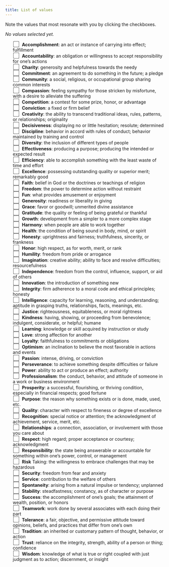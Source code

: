 ```yaml
---
title: List of values
---
```




<style>
/* make checkboxes larger */
input[type="checkbox"] {
    
    transform: scale(1.5); /* alternate method */
    margin-right: 8px;
}
</style>





<p>Note the values that most resonate with you by clicking the checkboxes.</p>


<div class="alert alert-success" role="alert">

<p id="selectedValues"><em>No values selected yet.</em></p>

</div>

<ul style="list-style-type:none;">
<li><label>
    <input type="checkbox">
    **Accomplishment**: an act or instance of carrying into effect; fulfillment
    </label>
</li>

<li><label>
    <input type="checkbox">
    **Accountability**: an obligation or willingness to accept responsibility for one’s  actions
    </label>
</li>

<li><label>
    <input type="checkbox">
    **Charity**: generosity and helpfulness towards the needy
    </label>
</li>

<li><label>
    <input type="checkbox">
    **Commitment**: an agreement to do something in the future; a pledge
    </label>
</li>

<li><label>
    <input type="checkbox">
    **Community**: a social, religious, or occupational group sharing common interests
    </label>
</li>

<li><label>
    <input type="checkbox">
    **Compassion**: feeling sympathy for those stricken by misfortune, with a desire to alleviate the suffering
    </label>
</li>

<li><label>
    <input type="checkbox">
    **Competition**: a contest for some prize, honor, or advantage
    </label>
</li>

<li><label>
    <input type="checkbox">
    **Conviction**: a fixed or firm belief
    </label>
</li>

<li><label>
    <input type="checkbox">
    **Creativity**: the ability to transcend traditional ideas, rules, patterns, or relationships; originality
    </label>
</li>

<li><label>
    <input type="checkbox">
    **Decisiveness**: displaying no or little hesitation; resolute; determined
    </label>
</li>

<li><label>
    <input type="checkbox">
    **Discipline**: behavior in accord with rules of conduct; behavior maintained by training and control
    </label>
</li>

<li><label>
    <input type="checkbox">
    **Diversity**: the inclusion of different types of people
    </label>
</li>

<li><label>
    <input type="checkbox">
    **Effectiveness**: producing a purpose; producing the intended or expected result
    </label>
</li>

<li><label>
    <input type="checkbox">
    **Efficiency**: able to accomplish something with the least waste of time and effort
    </label>
</li>

<li><label>
    <input type="checkbox">
    **Excellence**: possessing outstanding quality or superior merit; remarkably good
    </label>
</li>

<li><label>
    <input type="checkbox">
    **Faith**: belief in God or the doctrines or teachings of religion
    </label>
</li>

<li><label>
    <input type="checkbox">
    **Freedom**: the power to determine action without restraint
    </label>
</li>

<li><label>
    <input type="checkbox">
    **Fun**: what provides amusement or enjoyment
    </label>
</li>

<li><label>
    <input type="checkbox">
    **Generosity**: readiness or liberality in giving
    </label>
</li>

<li><label>
    <input type="checkbox">
    **Grace**: favor or goodwill; unmerited divine assistance
    </label>
</li>

<li><label>
    <input type="checkbox">
    **Gratitude**: the quality or feeling of being grateful or thankful
    </label>
</li>

<li><label>
    <input type="checkbox">
    **Growth**: development from a simpler to a more complex stage
    </label>
</li>

<li><label>
    <input type="checkbox">
    **Harmony**: when people are able to work together
    </label>
</li>

<li><label>
    <input type="checkbox">
    **Health**: the condition of being sound in body, mind, or spirit
    </label>
</li>

<li><label>
    <input type="checkbox">
    **Honesty**: uprightness and fairness; truthfulness, sincerity, or frankness
    </label>
</li>

<li><label>
    <input type="checkbox">
    **Honor**: high respect, as for worth, merit, or rank
    </label>
</li>

<li><label>
    <input type="checkbox">
    **Humility**: freedom from pride or arrogance
    </label>
</li>

<li><label>
    <input type="checkbox">
    **Imagination**: creative ability; ability to face and resolve difficulties; resourcefulness
    </label>
</li>

<li><label>
    <input type="checkbox">
    **Independence**: freedom from the control, influence, support, or aid of others
    </label>
</li>

<li><label>
    <input type="checkbox">
    **Innovation**: the introduction of something new
    </label>
</li>

<li><label>
    <input type="checkbox">
    **Integrity**: firm adherence to a moral code and ethical principles; honesty
    </label>
</li>

<li><label>
    <input type="checkbox">
    **Intelligence**: capacity for learning, reasoning, and understanding; aptitude in grasping truths, relationships, facts, meanings, etc.
    </label>
</li>

<li><label>
    <input type="checkbox">
    **Justice**: righteousness, equitableness, or moral rightness
    </label>
</li>

<li><label>
    <input type="checkbox">
    **Kindness**: having, showing, or proceeding from benevolence; indulgent, considerate, or helpful; humane
    </label>
</li>

<li><label>
    <input type="checkbox">
    **Learning**: knowledge or skill acquired by instruction or study
    </label>
</li>

<li><label>
    <input type="checkbox">
    **Love**: strong affection for another
    </label>
</li>

<li><label>
    <input type="checkbox">
    **Loyalty**: faithfulness to commitments or obligations
    </label>
</li>

<li><label>
    <input type="checkbox">
    **Optimism**: an inclination to believe the most favorable in actions and events
    </label>
</li>

<li><label>
    <input type="checkbox">
    **Passion**: intense, driving, or conviction
    </label>
</li>

<li><label>
    <input type="checkbox">
    **Perseverance**: to achieve something despite difficulties or failure
    </label>
</li>

<li><label>
    <input type="checkbox">
    **Power**: ability to act or produce an effect; authority
    </label>
</li>

<li><label>
    <input type="checkbox">
    **Professionalism**: the conduct, behavior, and attitude of someone in a work or business environment
    </label>
</li>

<li><label>
    <input type="checkbox">
    **Prosperity**: a successful, flourishing, or thriving condition, especially in financial respects; good fortune
    </label>
</li>

<li><label>
    <input type="checkbox">
    **Purpose**: the reason why something exists or is done, made, used, etc.
    </label>
</li>

<li><label>
    <input type="checkbox">
    **Quality**: character with respect to fineness or degree of excellence
    </label>
</li>

<li><label>
    <input type="checkbox">
    **Recognition**: special notice or attention; the acknowledgment of achievement, service, merit, etc.
    </label>
</li>

<li><label>
    <input type="checkbox">
    **Relationships**: a connection, association, or involvement with those you care about
    </label>
</li>

<li><label>
    <input type="checkbox">
    **Respect**: high regard; proper acceptance or courtesy; acknowledgment
    </label>
</li>

<li><label>
    <input type="checkbox">
    **Responsibility**: the state being answerable or accountable for something within one’s power, control, or management
    </label>
</li>

<li><label>
    <input type="checkbox">
    **Risk** Taking: the willingness to embrace challenges that may be hazardous
    </label>
</li>

<li><label>
    <input type="checkbox">
    **Security**: freedom from fear and anxiety
    </label>
</li>

<li><label>
    <input type="checkbox">
    **Service**: contribution to the welfare of others
    </label>
</li>

<li><label>
    <input type="checkbox">
    **Spontaneity**: arising from a natural impulse or tendency; unplanned
    </label>
</li>

<li><label>
    <input type="checkbox">
    **Stability**: steadfastness; constancy, as of character or purpose
    </label>
</li>

<li><label>
    <input type="checkbox">
    **Success**: the accomplishment of one’s goals; the attainment of wealth, position, or honors
    </label>
</li>

<li><label>
    <input type="checkbox">
    **Teamwork**: work done by several associates with each doing their part
    </label>
</li>

<li><label>
    <input type="checkbox">
    **Tolerance**: a fair, objective, and permissive attitude toward opinions, beliefs, and practices that differ from one’s own
    </label>
</li>

<li><label>
    <input type="checkbox">
    **Tradition**: an inherited or customary pattern of thought, behavior, or action
    </label>
</li>

<li><label>
    <input type="checkbox">
    **Trust**: reliance on the integrity, strength, ability of a person or thing; confidence
    </label>
</li>

<li><label>
    <input type="checkbox">
    **Wisdom**: knowledge of what is true or right coupled with just judgment as to action; discernment, or insight
    </label>
</li>
</ul>



<script>
document.addEventListener("DOMContentLoaded", () => {
  const checkboxes = document.querySelectorAll("ul input[type=checkbox]");
  const output = document.getElementById("selectedValues");

  function updateSelected() {
    const selected = Array.from(checkboxes)
      .filter(cb => cb.checked)
      .map(cb => cb.parentElement.innerText.split(":")[0].trim());
    output.textContent = selected.length > 0
      ? "You selected: " + selected.join(", ")
      : "No values selected yet.";
  }

  checkboxes.forEach(cb => cb.addEventListener("change", updateSelected));
  updateSelected();
});
</script>